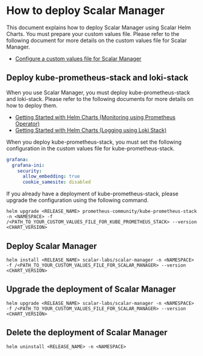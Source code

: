 # How to deploy Scalar Manager

This document explains how to deploy Scalar Manager using Scalar Helm Charts. You must prepare your custom values file. Please refer to the following document for more details on the custom values file for Scalar Manager.

* [Configure a custom values file for Scalar Manager](./configure-custom-values-scalar-manager.mdx)

## Deploy kube-prometheus-stack and loki-stack

When you use Scalar Manager, you must deploy kube-prometheus-stack and loki-stack. Please refer to the following documents for more details on how to deploy them.

* [Getting Started with Helm Charts (Monitoring using Prometheus Operator)](https://github.com/scalar-labs/helm-charts/blob/main/docs/getting-started-monitoring.md)
* [Getting Started with Helm Charts (Logging using Loki Stack)](https://github.com/scalar-labs/helm-charts/blob/main/docs/getting-started-logging.md)

When you deploy kube-prometheus-stack, you must set the following configuration in the custom values file for kube-prometheus-stack.

```yaml
grafana:
  grafana-ini:
    security:
      allow_embedding: true
      cookie_samesite: disabled
```

If you already have a deployment of kube-prometheus-stack, please upgrade the configuration using the following command.

```console
helm upgrade <RELEASE_NAME> prometheus-community/kube-prometheus-stack -n <NAMESPACE> -f /<PATH_TO_YOUR_CUSTOM_VALUES_FILE_FOR_KUBE_PROMETHEUS_STACK> --version <CHART_VERSION>
```

## Deploy Scalar Manager

```console
helm install <RELEASE_NAME> scalar-labs/scalar-manager -n <NAMESPACE> -f /<PATH_TO_YOUR_CUSTOM_VALUES_FILE_FOR_SCALAR_MANAGER> --version <CHART_VERSION>
```

## Upgrade the deployment of Scalar Manager

```console
helm upgrade <RELEASE_NAME> scalar-labs/scalar-manager -n <NAMESPACE> -f /<PATH_TO_YOUR_CUSTOM_VALUES_FILE_FOR_SCALAR_MANAGER> --version <CHART_VERSION>
```

## Delete the deployment of Scalar Manager

```console
helm uninstall <RELEASE_NAME> -n <NAMESPACE>
```
